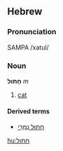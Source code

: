 ==Hebrew==
===Pronunciation===
SAMPA /xatul/
<!--# xatula (f)
;plural:
# xatulim (m)
# xatulot (f)-->

===Noun===
'''חָתוּל''' ''m'' 

<!--====singular====
# חתול (m)
# חתולה (f)
====plural====
# חתולים (m)
# חתולות (f)-->
 
# [[cat]]
<!--# a female animal called cat (f)-->

====Derived terms====
*[[חתול נמרי|חָתוּל נְמֵרִי]]

[[hu:חתול]]